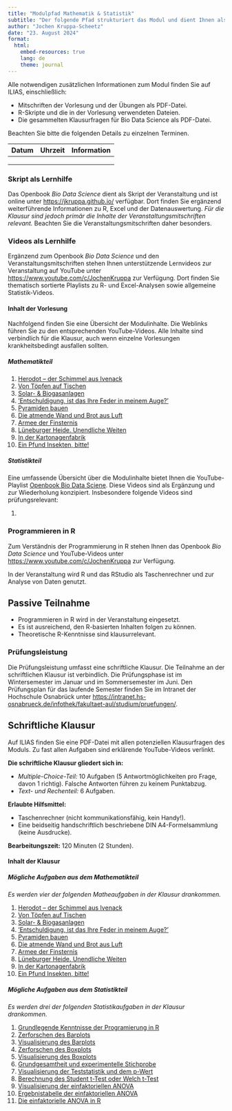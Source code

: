 ```yaml
---
title: "Modulpfad Mathematik & Statistik"
subtitle: "Der folgende Pfad strukturiert das Modul und dient Ihnen als Leitfaden zur besseren Orientierung."
author: "Jochen Kruppa-Scheetz"
date: "23. August 2024"
format:
  html:
    embed-resources: true
    lang: de
    theme: journal
---
```


Alle notwendigen zusätzlichen Informationen zum Modul finden Sie auf ILIAS, einschließlich:

-   Mitschriften der Vorlesung und der Übungen als PDF-Datei.
-   R-Skripte und die in der Vorlesung verwendeten Dateien.
-   Die gesammelten Klausurfragen für Bio Data Science als PDF-Datei.

Beachten Sie bitte die folgenden Details zu einzelnen Terminen.

| Datum | Uhrzeit | Information |
|------|------|------|
|      |      |      |
|      |      |      |
|      |      |      |


### Skript als Lernhilfe

Das Openbook *Bio Data Science* dient als Skript der Veranstaltung und ist online unter <https://jkruppa.github.io/> verfügbar. Dort finden Sie ergänzend weiterführende Informationen zu R, Excel und der Datenauswertung. *Für die Klausur sind jedoch primär die Inhalte der Veranstaltungsmitschriften relevant.* Beachten Sie die Veranstaltungsmitschriften daher besonders.

### Videos als Lernhilfe

Ergänzend zum Openbook *Bio Data Science* und den Veranstaltungsmitschriften stehen Ihnen unterstützende Lernvideos zur Veranstaltung auf YouTube unter <https://www.youtube.com/c/JochenKruppa> zur Verfügung. Dort finden Sie thematisch sortierte Playlists zu R- und Excel-Analysen sowie allgemeine Statistik-Videos.

#### Inhalt der Vorlesung

Nachfolgend finden Sie eine Übersicht der Modulinhalte. Die Weblinks führen Sie zu den entsprechenden YouTube-Videos. Alle Inhalte sind verbindlich für die Klausur, auch wenn einzelne Vorlesungen krankheitsbedingt ausfallen sollten.

##### Mathematikteil

1) [Herodot – der Schimmel aus Ivenack](https://youtu.be/Fu8kN0Uj13Y) 
2) [Von Töpfen auf Tischen](https://youtu.be/57B-yYoFSk0) 
3) [Solar- & Biogasanlagen](https://youtu.be/aBxLkdF-c4M)
4) [’Entschuldigung, ist das Ihre Feder in meinem Auge?’](https://youtu.be/n451XnhtSh4) 
5) [Pyramiden bauen](https://youtu.be/tDgr6fpkkYA) 
6) [Die atmende Wand und Brot aus Luft](https://youtu.be/4-dSaPMhK9s) 
7) [Armee der Finsternis](https://youtu.be/Bbu6n8MXxQk) 
8) [Lüneburger Heide. Unendliche Weiten](https://youtu.be/fiWGgCX-cE4)
9) [In der Kartonagenfabrik](https://youtu.be/RuzMjwvwT-4) 
10) [Ein Pfund Insekten, bitte!](https://youtu.be/OhyuH6hzEhY)

##### Statistikteil

Eine umfassende Übersicht über die Modulinhalte bietet Ihnen die YouTube-Playlist [Openbook Bio Data Sciene](https://www.youtube.com/watch?v=2stKP2iLGYY&list=PLe51bCp9JvEHAD63zTDE_jS3HNYuG6BrB). Diese Videos sind als Ergänzung und zur Wiederholung konzipiert. Insbesondere folgende Videos sind prüfungsrelevant:

1) []()


### Programmieren in R

Zum Verständnis der Programmierung in R stehen Ihnen das Openbook *Bio Data Science* und YouTube-Videos unter <https://www.youtube.com/c/JochenKruppa> zur Verfügung.

In der Veranstaltung wird R und das RStudio als Taschenrechner und zur Analyse von Daten genutzt.

::: {.callout-note icon="false"}
## Passive Teilnahme

- Programmieren in R wird in der Veranstaltung eingesetzt.
- Es ist ausreichend, den R-basierten Inhalten folgen zu können.
- Theoretische R-Kenntnisse sind klausurrelevant.
:::

### Prüfungsleistung

Die Prüfungsleistung umfasst eine schriftliche Klausur. Die Teilnahme an der schriftlichen Klausur ist verbindlich. Die Prüfungsphase ist im Wintersemester im Januar und im Sommersemester im Juni. Den Prüfungsplan für das laufende Semester finden Sie im Intranet der Hochschule Osnabrück unter <https://intranet.hs-osnabrueck.de/infothek/fakultaet-aul/studium/pruefungen/>. 

::: {.callout-note icon="false"}
## Schriftliche Klausur

Auf ILIAS finden Sie eine PDF-Datei mit allen potenziellen Klausurfragen des Moduls. Zu fast allen Aufgaben sind erklärende YouTube-Videos verlinkt. 

**Die schriftliche Klausur gliedert sich in:**

-   *Multiple-Choice-Teil:* 10 Aufgaben (5 Antwortmöglichkeiten pro Frage, davon 1 richtig). Falsche Antworten führen zu keinem Punktabzug.
-   *Text- und Rechenteil:* 6 Aufgaben. 

**Erlaubte Hilfsmittel:**

-   Taschenrechner (nicht kommunikationsfähig, kein Handy!).
-   Eine beidseitig handschriftlich beschriebene DIN A4-Formelsammlung (keine Ausdrucke).

**Bearbeitungszeit:** 120 Minuten (2 Stunden).

:::

#### Inhalt der Klausur

##### Mögliche Aufgaben aus dem Mathematikteil

*Es werden vier der folgenden Matheaufgaben in der Klausur drankommen.*

1) [Herodot – der Schimmel aus Ivenack](https://youtu.be/Fu8kN0Uj13Y) 
2) [Von Töpfen auf Tischen](https://youtu.be/57B-yYoFSk0) 
3) [Solar- & Biogasanlagen](https://youtu.be/aBxLkdF-c4M)
4) [’Entschuldigung, ist das Ihre Feder in meinem Auge?’](https://youtu.be/n451XnhtSh4) 
5) [Pyramiden bauen](https://youtu.be/tDgr6fpkkYA) 
6) [Die atmende Wand und Brot aus Luft](https://youtu.be/4-dSaPMhK9s) 
7) [Armee der Finsternis](https://youtu.be/Bbu6n8MXxQk) 
8) [Lüneburger Heide. Unendliche Weiten](https://youtu.be/fiWGgCX-cE4)
9) [In der Kartonagenfabrik](https://youtu.be/RuzMjwvwT-4) 
10) [Ein Pfund Insekten, bitte!](https://youtu.be/OhyuH6hzEhY) 

##### Mögliche Aufgaben aus dem Statistikteil

*Es werden drei der folgenden Statistikaufgaben in der Klausur drankommen.*

1) [Grundlegende Kenntnisse der Programierung in R]()
2) [Zerforschen des Barplots]() 
3) [Visualisierung des Barplots]() 
4) [Zerforschen des Boxplots]() 
5) [Visualisierung des Boxplots]() 
6) [Grundgesamtheit und experimentelle Stichprobe]() 
7) [Visualisierung der Teststatistik und dem p-Wert]() 
8) [Berechnung des Student t-Test oder Welch t-Test]() 
9) [Visualisierung der einfaktoriellen ANOVA]()
10) [Ergebnistabelle der einfaktoriellen ANOVA]() 
11) [Die einfaktorielle ANOVA in R]()

